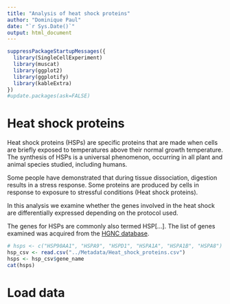 ```yaml
---
title: "Analysis of heat shock proteins"
author: "Dominique Paul"
date: "`r Sys.Date()`"
output: html_document
---
```


```r
suppressPackageStartupMessages({
  library(SingleCellExperiment)
  library(muscat)
  library(ggplot2)
  library(ggplotify)
  library(kableExtra)
})
#update.packages(ask=FALSE)
```

# Heat shock proteins

Heat shock proteins (HSPs) are specific proteins that are made when cells are briefly exposed to temperatures above their normal growth temperature. The synthesis of HSPs is a universal phenomenon, occurring in all plant and animal species studied, including humans.

Some people have demonstrated that during tissue dissociation, digestion results in a stress response. Some proteins are produced by cells in response to exposure to stressful conditions (Heat shock proteins). 

In this analysis we examine whether the genes involved in the heat shock are differentially expressed depending on the protocol used.

The genes for HSPs are commonly also termed HSP[...]. The list of genes examined was acquired from the [HGNC database](https://www.genenames.org/data/genegroup/#!/group/582).

```r
# hsps <- c("HSP90AA1", "HSPA9", "HSPD1", "HSPA1A", "HSPA1B", "HSPA8")
hsp_csv <- read.csv("../Metadata/Heat_shock_proteins.csv")
hsps <- hsp_csv$gene_name
cat(hsps)
```

# Load data

```r
sce_integrated <- readRDS(file="../data/EOS_Files/EDI_EOS5_sce.rds")
# colnames(colData(sce))
# table(sce_integrated$manual_labels_coarse)

# We remove some cell types due to low expression levels
# t(table(sce_integrated$manual_labels_coarse, sce_integrated$Sample))
removed_cell_types <- c("Mast cells", "Sweat gland cells", "Melanocytes/Schwann cells/Neuronal cells")
sce <- sce_integrated[,!sce_integrated$manual_labels_coarse  %in% removed_cell_types]
```

Are all of the genes in our data?

```r
# all hsp genes appear to be present in the data
hsps <- hsps[hsps %in% rowData(sce)$Symbol]
```

# Single run of a Pseudobulk DE

```r
# Fresh Sole_Boldo_et_al He_et_al Tabib_et_al
control_protocol <- "Fresh"
test_protocol <- "Sole_Boldo_et_al"

refactorise <- function(sce_object, column_vector){
  if (length(column_vector) == 1){
    colData(sce_object)[,column_vector] <- factor(colData(sce_object)[, column_vector])
  } else {
    for (col in column_vector){
      colData(sce_object)[,col] <- factor(colData(sce_object)[,col])
    }
  }
  sce_object
}

sce_subset <- sce[,sce$Protocol %in% c(control_protocol, test_protocol)]
sce_subset <- refactorise(sce_subset, c("Protocol", "Sample", "manual_labels_coarse"))

sce_muscat <- prepSCE(sce_subset,
                      kid="manual_labels_coarse",
                      gid="Protocol",
                      sid="Sample",
                      drop=TRUE)
```

We store number of clusters and number of sample IDs as variables

```r
nk <- length(kids <- levels(sce_muscat$cluster_id))
ns <- length(sids <- levels(sce_muscat$sample_id))
names(kids) <- kids; names(sids) <- sids

pb <- aggregateData(sce_muscat, assay="counts", fun="sum", by=c("cluster_id", "sample_id"))

(pb_mds <- pbMDS(pb))
```

```r
# res <- pbDS(pb)
# tbl <- res$table[[1]]
# names(tbl)
# 
# k1 <- tbl[[1]]
# 
# sapply(1:7, function(idx){
#   k1 <- tbl[[idx]]
#   print(k1[k1$gene %in% hsps[-2],])
# })
# 
# head(format(k1[, -ncol(k1)], digits=2))
# 
# sapply(res$table[[1]], function(tlb){
#   hsps[-2] %in% tlb$gene
# })
# 
# library(dplyr)
# library(magrittr)
# library(pheatmap)
# 
# logNormExpres <- as.data.frame(as.matrix(t(counts(sce_subset)[hsps,]))) %>% 
#     dplyr::mutate(cluster= colData(sce_subset)[,"Sample"]) %>%
#     group_by(cluster) %>% 
#     summarise_all(mean)
```

# Run DS for all Protocols

```r
run_ds <- function(control_protocol, test_protocol){
  sce_subset <- sce[,sce$Protocol %in% c(control_protocol, test_protocol)]
  sce_subset <- refactorise(sce_subset, c("Protocol", "Sample", "manual_labels_coarse"))
  
  sce_muscat <- prepSCE(sce_subset,
                        kid="manual_labels_coarse",
                        gid="Protocol",
                        sid="Sample",
                        drop=TRUE)
  
  nk <- length(kids <- levels(sce_muscat$cluster_id))
  ns <- length(sids <- levels(sce_muscat$sample_id))
  names(kids) <- kids; names(sids) <- sids
  
  pb <- aggregateData(sce_muscat, assay="counts", fun="sum", by=c("cluster_id", "sample_id"), verbose=F)
  res <- pbDS(pb, verbose=F)
  list("muscat"=res, "sce"=sce_muscat)
}

print_tables <- function(res){
  sapply(names(res$muscat$table[[1]]), function(cell_type){
    cat(paste0("\n\n#### ", cell_type," \n\n"))
    print(kable(head(format(res$muscat$table[[1]][[cell_type]], digits=2), 10)))
  })
}

print_hsp_tables <- function(res){
  sapply(names(res$muscat$table[[1]]), function(cell_type){
    tbl <- res$muscat$table[[1]][[cell_type]]
    hsps_in_table <- hsps[hsps %in% tbl$gene]
    cat(paste0("\n\n#### ", cell_type," \n\n"))
    print(kableExtra::kable(format(tbl[tbl$gene %in% hsps_in_table,], digits=2)))
  })
}

plot_topn_heatmap <- function(res, test_protocol){
  as.ggplot(pbHeatmap(res$sce, res$muscat, top_n=20)) +
    labs(title=paste0("Fresh vs. ", test_protocol))
}

plot_hsp_heatmap <- function(res, test_protocol){
  as.ggplot(pbHeatmap(res$sce, res$muscat, g = hsps, fdr=1, lfc=0)) +
    labs(title=paste0("Fresh vs. ", test_protocol))
}

# Run DE analyses
res_tabib <- run_ds("Fresh", "Tabib_et_al")
res_sb <- run_ds("Fresh", "Sole_Boldo_et_al")
res_he <- run_ds("Fresh", "He_et_al")
```

# Top DS genes

```r
cat("\n\n## Top DS genes: tabular data {.tabset} \n\n")
cat("\n\n### Fresh vs. Tabib et al \n\n")
invisible(print_tables(res_tabib))
cat("\n\n### Fresh vs. He et al {.tabset}\n\n")
invisible(print_tables(res_he))
cat("\n\n### Fresh vs. Sole-Boldo et al  {.tabset} \n\n")
invisible(print_tables(res_sb))
```


```r
cat("\n\n## Top DS genes: heatmap {.tabset} \n\n")
cat("\n\n### Fresh vs. Tabib et al {.tabset} \n\n")
plot_topn_heatmap(res_tabib, "Tabib et al")
cat("\n\n### Fresh vs. He et al \n\n")
plot_topn_heatmap(res_he, "He et al {.tabset}")
cat("\n\n### Fresh vs. Sole-Boldo et al {.tabset} \n\n")
plot_topn_heatmap(res_sb, "Sole-Boldo et al")
```

# HSP DS

```r
cat("\n\n## HSP genes: tabular data {.tabset} \n\n")
cat("\n\n### Fresh vs. Tabib et al \n\n")
invisible(print_hsp_tables(res_tabib))
cat("\n\n### Fresh vs. He et al \n\n")
invisible(print_hsp_tables(res_he))
cat("\n\n### Fresh vs. Sole-Boldo et al \n\n")
invisible(print_hsp_tables(res_sb))
```

```r
cat("\n\n## HSP genes: heatmaps {.tabset} \n\n")
cat("\n\n## Fresh vs. Tabib et al \n\n")
plot_hsp_heatmap(res_tabib, "Tabib et al")
cat("\n\n## Fresh vs. He et al \n\n")
plot_hsp_heatmap(res_he, "He et al")
cat("\n\n## Fresh vs. Sole-Boldo et al \n\n")
plot_hsp_heatmap(res_sb, "Sole-Boldo et al")
```



```r
sessionInfo()
```

